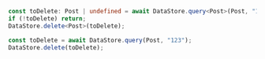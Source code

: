 <BlockSwitcher>
<Block name="TypeScript"></Block>

```ts
const toDelete: Post | undefined = await DataStore.query<Post>(Post, "123");
if (!toDelete) return;
DataStore.delete<Post>(toDelete);
```

</Block>
<Block name="JavaScript">

```js
const toDelete = await DataStore.query(Post, "123");
DataStore.delete(toDelete);
```

</Block>
</BlockSwitcher>